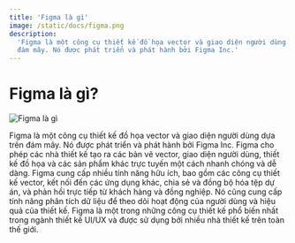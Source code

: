 ```yaml
---
title: 'Figma là gì'
image: /static/docs/figma.png
description:
  'Figma là một công cụ thiết kế đồ họa vector và giao diện người dùng dựa trên
  đám mây. Nó được phát triển và phát hành bởi Figma Inc.'
---
```


# Figma là gì?

![Figma là gì](/static/docs/figma.png)

Figma là một công cụ thiết kế đồ họa vector và giao diện người dùng dựa trên đám
mây. Nó được phát triển và phát hành bởi Figma Inc. Figma cho phép các nhà thiết
kế tạo ra các bản vẽ vector, giao diện người dùng, thiết kế đồ họa và các sản
phẩm khác trực tuyến một cách nhanh chóng và dễ dàng. Figma cung cấp nhiều tính
năng hữu ích, bao gồm các công cụ thiết kế vector, kết nối đến các ứng dụng
khác, chia sẻ và đồng bộ hóa tệp dự án, và phản hồi trực tiếp từ khách hàng và
đồng nghiệp. Nó cũng cung cấp tính năng phân tích dữ liệu để theo dõi hoạt động
của người dùng và hiệu quả của thiết kế. Figma là một trong những công cụ thiết
kế phổ biến nhất trong ngành thiết kế UI/UX và được sử dụng bởi nhiều nhà thiết
kế trên toàn thế giới.
